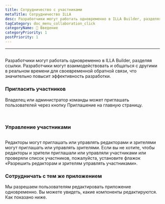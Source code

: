 ```yaml
---
title: Сотрудничество с участниками
metaTitle: Сотрудничество ILLA
desc: Разработчики могут работать одновременно в ILLA Builder, разделяя ссылки. Разработчики могут взаимодействовать и общаться с другими в реальном времени для своевременной обратной связи, что значительно повысит эффективность разработки.
tagCategory: doc_menu_collaboration_click
categoryName: 👋 Введение
categoryPriority: 1
postPriority: 1
---
```


* * *

## <h2 hidden>Сотрудничество с членами</h2>

Разработчики могут работать одновременно в ILLA Builder, разделяя ссылки. Разработчики могут взаимодействовать и общаться с другими в реальном времени для своевременной обратной связи, что значительно повысит эффективность разработки.

### Пригласить участников

Владелец или администратор команды может приглашать пользователей через кнопку Приглашение на главную страницу. 

<img src='https://cdn.illacloud.com/official-website/img/docs/assemble/collaboration.png' alt="" />

<img src='https://cdn.illacloud.com/official-website/img/docs/assemble/collaboration(1).png' alt="" />

### Управление участниками

<img src='https://cdn.illacloud.com/official-website/img/docs/assemble/collaboration(2).png' alt="" />

Редакторы могут приглашать или управлять редакторами и зрителями могут приглашать или управлять зрителями. Если вы не хотите, чтобы редакторы и зрители приглашали или управляли участниками или проверяли список участников, пожалуйста, установите флажок «Разрешить редакторам и зрителям управлять участниками».

### Сотрудничать с тем же приложением

Мы разрешаем пользователям редактировать приложение одновременно. Вы можете увидеть, какие компоненты редактируются. Как показано ниже. 

<img src='https://cdn.illacloud.com/official-website/img/docs/assemble/collaboration(3).png' alt="" />

